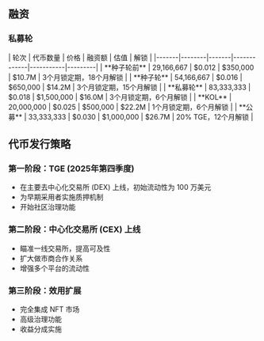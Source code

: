
## 融资

### 私募轮

<Card className='mt-4 w-fit'>
| 轮次 | 代币数量 | 价格 | 融资额 | 估值 | 解锁 |
|-------|--------|-------|-------------|-----------|---------|
| **种子轮前** | 29,166,667 | $0.012 | $350,000 | $10.7M | 3个月锁定期，18个月解锁 |
| **种子轮** | 54,166,667 | $0.016 | $650,000 | $14.2M | 3个月锁定期，15个月解锁 |
| **私募轮** | 83,333,333 | $0.018 | $1,500,000 | $16.0M | 3个月锁定期，6个月解锁 |
| **KOL** | 20,000,000 | $0.025 | $500,000 | $22.2M | 1个月锁定期，6个月解锁 |
| **公募** | 33,333,333 | $0.030 | $1,000,000 | $26.7M | 20% TGE，12个月解锁 |
</Card>

## 代币发行策略

### 第一阶段：TGE (2025年第四季度)
- 在主要去中心化交易所 (DEX) 上线，初始流动性为 100 万美元
- 为早期采用者实施质押机制
- 开始社区治理功能

### 第二阶段：中心化交易所 (CEX) 上线
- 瞄准一线交易所，提高可及性
- 扩大做市商合作关系
- 增强多个平台的流动性

### 第三阶段：效用扩展
- 完全集成 NFT 市场
- 高级治理功能
- 收益分成实施